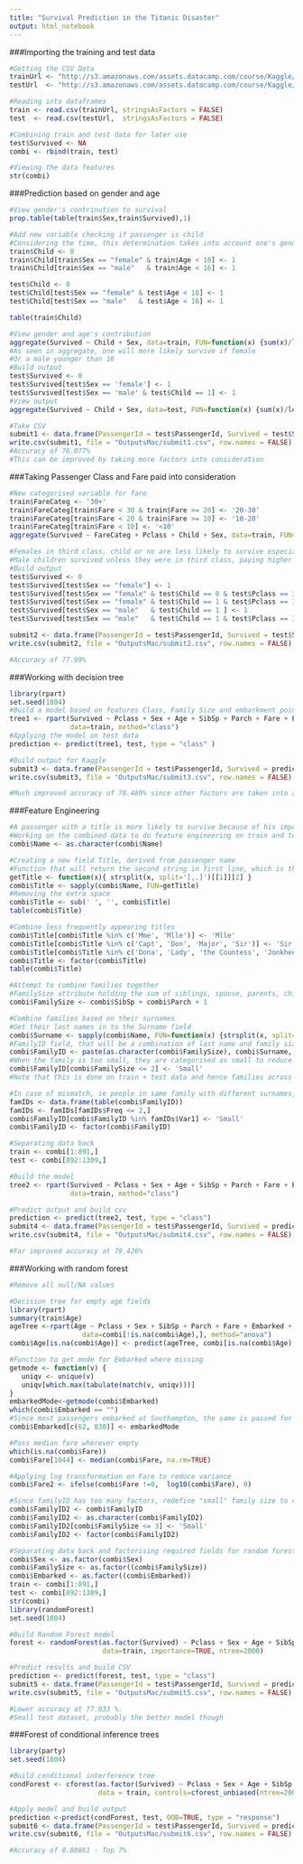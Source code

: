 ```yaml
---
title: "Survival Prediction in the Titanic Disaster"
output: html_notebook
---
```


###Importing the training and test data
```R
#Getting the CSV Data
trainUrl <- "http://s3.amazonaws.com/assets.datacamp.com/course/Kaggle/train.csv"
testUrl  <- "http://s3.amazonaws.com/assets.datacamp.com/course/Kaggle/test.csv"

#Reading into dataframes
train <- read.csv(trainUrl, stringsAsFactors = FALSE)
test  <- read.csv(testUrl,  stringsAsFactors = FALSE)

#Combining train and test data for later use
test$Survived <- NA
combi <- rbind(train, test)

#Viewing the data features
str(combi)
```
###Prediction based on gender and age
```R
#View gender's contrinution to survival
prop.table(table(train$Sex,train$Survived),1)

#Add new variable checking if passenger is child
#Considering the time, this determination takes into account one's gender
train$Child <- 0
train$Child[train$Sex == "female" & train$Age < 18] <- 1
train$Child[train$Sex == "male"   & train$Age < 16] <- 1

test$Child <- 0
test$Child[test$Sex == "female" & test$Age < 18] <- 1
test$Child[test$Sex == "male"   & test$Age < 16] <- 1

table(train$Child)

#View gender and age's contribution
aggregate(Survived ~ Child + Sex, data=train, FUN=function(x) {sum(x)/length(x)})
#As seen in aggregate, one will more likely survive if female 
#Or a male younger than 16
#Build output 
test$Survived <- 0
test$Survived[test$Sex == 'female'] <- 1
test$Survived[test$Sex == 'male' & test$Child == 1] <- 1
#View output
aggregate(Survived ~ Child + Sex, data=test, FUN=function(x) {sum(x)/length(x)})

#Take CSV
submit1 <- data.frame(PassengerId = test$PassengerId, Survived = test$Survived)
write.csv(submit1, file = "OutputsMac/submit1.csv", row.names = FALSE)
#Accuracy of 76.077%
#This can be improved by taking more factors into consideration
```
###Taking Passenger Class and Fare paid into consideration
```R
#New categorised variable for fare
train$FareCateg <- '30+'
train$FareCateg[train$Fare < 30 & train$Fare >= 20] <- '20-30'
train$FareCateg[train$Fare < 20 & train$Fare >= 10] <- '10-20'
train$FareCateg[train$Fare < 10] <- '<10'
aggregate(Survived ~ FareCateg + Pclass + Child + Sex, data=train, FUN=function(x) {sum(x)/length(x)})

#Females in third class, child or no are less likely to survive especially if they paid higher fare
#Male children survived unless they were in third class, paying higher fee
#Build output
test$Survived <- 0
test$Survived[test$Sex == "female"] <- 1
test$Survived[test$Sex == "female" & test$Child == 0 & test$Pclass == 3 & test$Fare > 20 ] <- 0
test$Survived[test$Sex == "female" & test$Child == 1 & test$Pclass == 3 & test$Fare > 20 ] <- 0
test$Survived[test$Sex == "male"   & test$Child == 1 ] <- 1
test$Survived[test$Sex == "male"   & test$Child == 1 & test$Pclass == 3 & test$Fare > 20] <- 0

submit2 <- data.frame(PassengerId = test$PassengerId, Survived = test$Survived)
write.csv(submit2, file = "OutputsMac/submit2.csv", row.names = FALSE)

#Accuracy of 77.99%
```
###Working with decision tree
```R
library(rpart)
set.seed(1804)
#Build a model based on features Class, Family Size and embarkment point, along with gender and age
tree1 <- rpart(Survived ~ Pclass + Sex + Age + SibSp + Parch + Fare + Embarked,
               data=train, method="class")
#Applying the model on test data
prediction <- predict(tree1, test, type = "class" )

#Build output for Kaggle
submit3 <- data.frame(PassengerId = test$PassengerId, Survived = prediction)
write.csv(submit3, file = "OutputsMac/submit3.csv", row.names = FALSE)

#Much improved accuracy of 78.469% since other factors are taken into account as well
```
###Feature Engineering
```R
#A passenger with a title is more likely to survive because of his importance
#Working on the combined data to do feature engineering on train and test
combi$Name <- as.character(combi$Name)

#Creating a new field Title, derived from passenger name
#Function that will return the second string in first line, which is the title
getTitle <- function(x){ strsplit(x, split='[,.]')[[1]][2] }
combi$Title <- sapply(combi$Name, FUN=getTitle)
#Removing the extra space
combi$Title <- sub(' ', '', combi$Title)
table(combi$Title)

#Combine less frequently appearing titles
combi$Title[combi$Title %in% c('Mme', 'Mlle')] <- 'Mlle'
combi$Title[combi$Title %in% c('Capt', 'Don', 'Major', 'Sir')] <- 'Sir'
combi$Title[combi$Title %in% c('Dona', 'Lady', 'the Countess', 'Jonkheer')] <- 'Lady'
combi$Title <- factor(combi$Title)
table(combi$Title)

#Attempt to combine families together
#FamilySize attribute holding the sum of siblings, spouse, parents, children and self
combi$FamilySize <- combi$SibSp + combi$Parch + 1

#Combine families based on their surnames
#Get their last names in to the Surname field
combi$Surname <- sapply(combi$Name, FUN=function(x) {strsplit(x, split='[,.]')[[1]][1]})
#FamilyID field, that will be a combination of last name and family size
combi$FamilyID <- paste(as.character(combi$FamilySize), combi$Surname, sep="")
#When the family is too small, they are categorised as small to reduce factors
combi$FamilyID[combi$FamilySize <= 2] <- 'Small'
#Note that this is done on train + test data and hence families across both the dataframes are categorised

#In case of mismatch, ie people in same family with different surnames, categorise them as small
famIDs <- data.frame(table(combi$FamilyID))
famIDs <- famIDs[famIDs$Freq <= 2,]
combi$FamilyID[combi$FamilyID %in% famIDs$Var1] <- 'Small'
combi$FamilyID <- factor(combi$FamilyID)

#Separating data back
train <- combi[1:891,]
test <- combi[892:1309,]

#Build the model
tree2 <- rpart(Survived ~ Pclass + Sex + Age + SibSp + Parch + Fare + Embarked + Title + FamilySize +                   FamilyID, 
               data=train, method="class")

#Predict output and build csv
prediction <- predict(tree2, test, type = "class")
submit4 <- data.frame(PassengerId = test$PassengerId, Survived = prediction)
write.csv(submit4, file = "OutputsMac/submit4.csv", row.names = FALSE)

#Far improved accuracy at 79.426%
```
###Working with random forest
```R
#Remove all null/NA values

#Decision tree for empty age fields
library(rpart)
summary(train$Age)
ageTree <-rpart(Age ~ Pclass + Sex + SibSp + Parch + Fare + Embarked + Title + FamilySize,
                  data=combi[!is.na(combi$Age),], method="anova")
combi$Age[is.na(combi$Age)] <- predict(ageTree, combi[is.na(combi$Age),])

#Function to get mode for Embarked where missing
getmode <- function(v) {
   uniqv <- unique(v)
   uniqv[which.max(tabulate(match(v, uniqv)))]
}
embarkedMode<-getmode(combi$Embarked)
which(combi$Embarked == "")
#Since most passengers embarked at Southampton, the same is passed for empty fields
combi$Embarked[c(62, 830)] <- embarkedMode

#Pass median fare wherever empty
which(is.na(combi$Fare))
combi$Fare[1044] <- median(combi$Fare, na.rm=TRUE)

#Applying log transformation on Fare to reduce variance
combi$Fare2 <- ifelse(combi$Fare !=0,  log10(combi$Fare), 0)

#Since familyID has too many factors, redefine "small" family size to reduce factors
combi$FamilyID2 <- combi$FamilyID
combi$FamilyID2 <- as.character(combi$FamilyID2)
combi$FamilyID2[combi$FamilySize <= 3] <- 'Small'
combi$FamilyID2 <- factor(combi$FamilyID2)

#Separating data back and factorising required fields for random forest
combi$Sex <- as.factor(combi$Sex)
combi$FamilySize <- as.factor((combi$FamilySize))
combi$Embarked <- as.factor((combi$Embarked))
train <- combi[1:891,]
test <- combi[892:1309,]
str(combi)
library(randomForest)
set.seed(1804)

#Build Random Forest model
forest <- randomForest(as.factor(Survived) ~ Pclass + Sex + Age + SibSp + Parch + Fare2 + Embarked +                            Title + FamilySize + FamilyID2,
                       data=train, importance=TRUE, ntree=2000)

#Predict results and build CSV
prediction <- predict(forest, test, type = "class")
submit5 <- data.frame(PassengerId = test$PassengerId, Survived = prediction)
write.csv(submit5, file = "OutputsMac/submit5.csv", row.names = FALSE)

#Lower accuracy at 77.033 %.
#Small test dataset, probably the better model though
```
###Forest of conditional inference trees
```R
library(party)
set.seed(1804)

#Build conditional interference tree
condForest <- cforest(as.factor(Survived) ~ Pclass + Sex + Age + SibSp + Parch + Fare2 + Embarked + Title                       + FamilySize + FamilyID, 
                      data = train, controls=cforest_unbiased(ntree=2000, mtry=3))

#Apply model and build output
prediction <-predict(condForest, test, OOB=TRUE, type = "response")
submit6 <- data.frame(PassengerId = test$PassengerId, Survived = prediction)
write.csv(submit6, file = "OutputsMac/submit6.csv", row.names = FALSE)

#Accuracy of 0.80861 - Top 7%
```